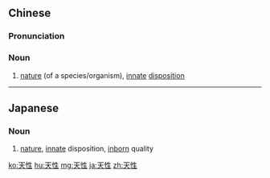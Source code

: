 ==Chinese==
{{zh-forms}}

===Pronunciation===
{{zh-pron
|m=tiānxìng
|c=tin1 sing3
|h=pfs=thiên-sin
|mn=thian-sèng
|cat=n
}}

===Noun===
{{zh-noun}}

# [[nature]] (of a species/organism), [[innate]] [[disposition]]

----

==Japanese==
{{ja-kanjitab|てん|せい|yomi=on}}

===Noun===
{{ja-noun|てんせい}}

# [[nature]], [[innate]] disposition, [[inborn]] quality

[[ko:天性]]
[[hu:天性]]
[[mg:天性]]
[[ja:天性]]
[[zh:天性]]